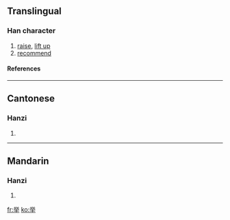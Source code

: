 {{see|舉}}<!-- may be replaced by zh-forms -->
==Translingual==

===Han character===
{{Han char|rn=3|rad=丶|as=08|sn=9|four=|canj=火金手 (FCQ)}}

# [[raise]], [[lift up]]
# [[recommend]]

====References====
{{Han ref|kx=0081.041|hdz=10047.030|uh=4E3E|ud=20030}}

----

==Cantonese==

===Hanzi===
{{yue-hanzi|jyut=|y=geui2}}

# {{defn|Cantonese}}

----

==Mandarin==

===Hanzi===
{{cmn-hanzi|tra=舉|pin=[[jǔ]] ([[ju3]]), [[nüè]] ([[nüe4]]), [[tuō]] ([[tuo1]]), [[zhè]] ([[zhe4]])|wg=chü<sup>3</sup>, <sup>4</sup>, t'o<sup>1</sup>, che<sup>4</sup>}}

# {{defn|Mandarin}}

[[fr:举]]
[[ko:举]]